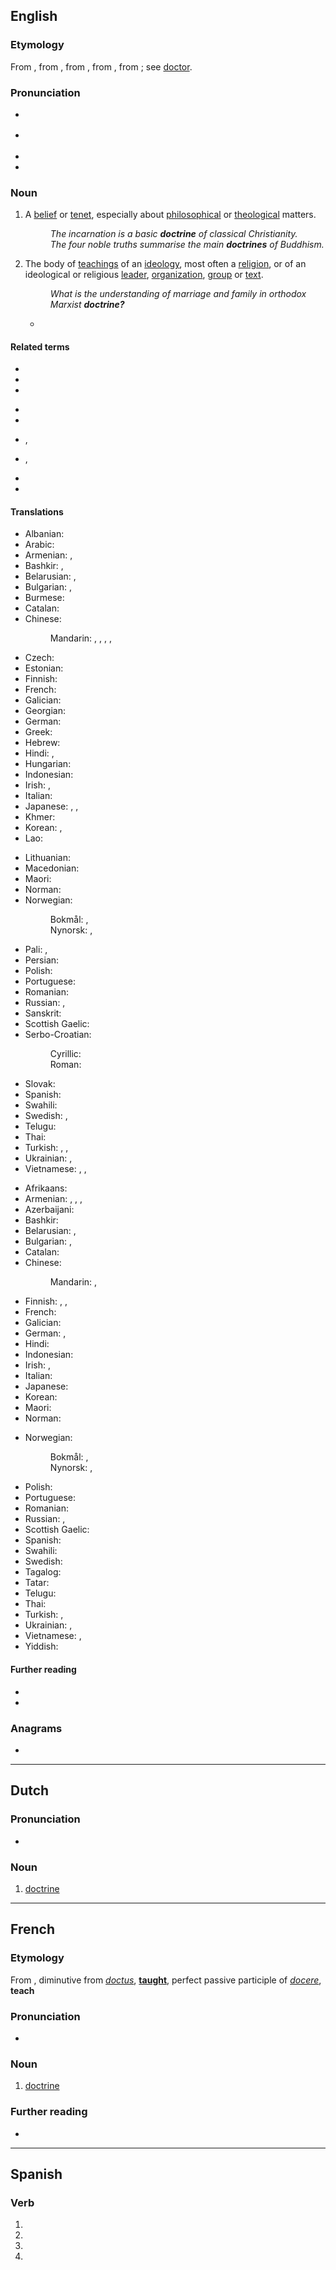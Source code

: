 ==English==
{{wikipedia}}

===Etymology===
From {{inh|en|enm|-}}, from {{der|en|fro|-}}, from {{der|en|la|doctrina||teaching, instruction, learning, knowledge}}, from {{m|la|doctor||a teacher}}, from {{m|la|docere||to teach}}; see [[doctor]].

===Pronunciation===
* {{a|GA}} {{IPA|/ˈdɑktɹɪn/|lang=en}}
* {{a|RP}} {{IPA|/ˈdɒktɹɪn/|lang=en}}
* {{audio|en-us-doctrine.ogg|Audio (US)|lang=en}}
* {{hyphenation|doc|trine|lang=en}}

===Noun===
{{en-noun|~}}

# {{lb|en|countable}} A [[belief]] or [[tenet]], especially about [[philosophical]] or [[theological]] matters.
#: ''The incarnation is a basic '''doctrine''' of classical Christianity.''
#: ''The four noble truths summarise the main '''doctrines''' of Buddhism.''
# {{lb|en|countable|and|uncountable}} The body of [[teaching]]s of an [[ideology]], most often a [[religion]], or of an ideological or religious [[leader]], [[organization]], [[group]] or [[text]].
#: ''What is the understanding of marriage and family in orthodox Marxist '''doctrine?'''''
#* {{quote-book|lang=en|year=1560|author={{w|John Knox}}|title=An Answere to a Great Number of Blasphemous Cavillations Written by an Anabaptist, and aduersarie to Gods eternall Predestination|location=London|publisher=Thomas Charde|year_published=1591|page=95|pageurl=https://archive.org/stream/answeretogreatnu00knox#page/95|passage=This one thing do we (compelled by your blaſphemous accuſations) repeat oftener then<!-- sic --> we would: to the end that indifferent men may ſee what '''doctrine''' it is, which you ſo maliciouſly impugne.}}

====Related terms====
{{top4}}
* {{l|en|docent}}
* {{l|en|docile}}
* {{l|en|doctor}}
{{mid4}}
* {{l|en|doctorate}}
* {{l|en|doctrinaire}}
{{mid4}}
* {{l|en|doctrinal}}, {{l|en|doctrinally}}
* {{l|en|doctrinize}}, {{l|en|doctrinization}}
{{mid4}}
* {{l|en|document}}
* {{l|en|indoctrinate}}
{{bottom}}

====Translations====
{{trans-top|belief}}
* Albanian: {{t+|sq|doktrinë|n}}
* Arabic: {{t+|ar|مَذْهَب|m}}
* Armenian: {{t+|hy|սկզբունք}}, {{t+|hy|հիմնադրույթ}}
* Bashkir: {{t|ba|фекер|sc=Cyrl}}, {{t|ba|ҡараш|sc=Cyrl}}
* Belarusian: {{t|be|дактры́на|f}}, {{t|be|ве́ра|f}}
* Bulgarian: {{t+|bg|доктри́на|f}}, {{t+|bg|вя́ра|f}}
* Burmese: {{t+|my|ဝါဒ}}
* Catalan: {{t+|ca|doctrina|f}}
* Chinese:
*: Mandarin: {{t+|cmn|教條|sc=Hani}}, {{t+|cmn|教条|tr=jiàotiáo|sc=Hani}}, {{t+|cmn|教義}}, {{t+|cmn|教义|tr=jiàoyì}}, {{t+|cmn|教理|tr=jiàolǐ}}
* Czech: {{t+|cs|doktrína|f}}
* Estonian: {{t|et|doktriin}}
* Finnish: {{t+|fi|opinkappale}}
* French: {{t+|fr|doctrine|f}}
* Galician: {{t|gl|doutrina|f}}
* Georgian: {{t|ka|დოქტრინა}}
* German: {{t+|de|Doktrin|f}}
* Greek: {{t+|el|δόγμα|n}}
* Hebrew: {{t+|he|דּוֹקְטְרִינָה|f|tr=doktrína}}
* Hindi: {{t+|hi|मत|m}}, {{t+|hi|वाद|m}}
* Hungarian: {{t+|hu|doktrína}}
* Indonesian: {{t+|id|doktrin}}
* Irish: {{t|ga|foirceadal|m}}, {{t|ga|teagasc|m}}
* Italian: {{t+|it|dottrina|f}}
* Japanese: {{t+|ja|教義|tr=きょうぎ, kyōgi}}, {{t|ja|ドクトリン|tr=dokutorin}}, {{t+|ja|教理|tr=きょうり, kyōri}}
* Khmer: {{t+|km|លទ្ធិ}}
* Korean: {{t+|ko|교의}}, {{t+|ko|교리}}
* Lao: {{t+|lo|ລັດທິ}}
{{trans-mid}}
* Lithuanian: {{t+|lt|doktrina|f}}
* Macedonian: {{t|mk|доктрина|f}}
* Maori: {{t|mi|whakaakoranga}}
* Norman: {{t|nrf|doctrinne|f}}
* Norwegian:
*: Bokmål: {{t+|nb|doktrine|m}}, {{t|nb|læresetning|m|f}}
*: Nynorsk: {{t|nn|doktrine|m}}, {{t|nn|læresetning|f}}
* Pali: {{t|pi|laddhi}}, {{t|pi|vāda|m}}
* Persian: {{t+|fa|دکترین|tr=doktorin|sc=fa-Arab}}
* Polish: {{t+|pl|doktryna|f}}
* Portuguese: {{t+|pt|doutrina|f}}
* Romanian: {{t+|ro|doctrină|f}}
* Russian: {{t+|ru|доктри́на|f}}, {{t+|ru|ве́ра|f}}
* Sanskrit: {{t+|sa|वाद|m}}
* Scottish Gaelic: {{t|gd|teagasg|m}}
* Serbo-Croatian:
*: Cyrillic: {{t|sh|доктри́на|f}}
*: Roman: {{t+|sh|doktrína|f}}
* Slovak: {{t|sk|doktrína|f}}
* Spanish: {{t+|es|doctrina|f}}
* Swahili: {{t+|sw|maadili}}
* Swedish: {{t+|sv|doktrin|c}}, {{t+|sv|lära|c}}
* Telugu: {{t+|te|సిద్ధాంతం}}
* Thai: {{t+|th|ลัทธิ}}
* Turkish: {{t+|tr|doktrin}}, {{t+|tr|öğreti}}, {{t+|tr|ilke}}
* Ukrainian: {{t|uk|доктри́на|f}}, {{t|uk|ві́ра|f}}
* Vietnamese: {{t+|vi|giáo lý}}, {{t+|vi|chủ nghĩa}}, {{t+|vi|giáo điều }}
{{trans-bottom}}

{{trans-top|body of beliefs or teachings}}
* Afrikaans: {{t|af|doktrine}}
* Armenian: {{t+|hy|ուսմունք}}, {{t+|hy|դավանանք}}, {{t+|hy|վարդապետություն}}, {{t+|hy|դոկտրին}}
* Azerbaijani: {{t|az|doktrina}}
* Bashkir: {{t|ba|тәғлимәт|sc=Cyrl}}
* Belarusian: {{t|be|вучэ́нне|n}}, {{t|be|дактры́на|f}}
* Bulgarian: {{t+|bg|уче́ние|n}}, {{t+|bg|доктри́на}}
* Catalan: {{t+|ca|doctrina|f}}
* Chinese:
*: Mandarin: {{t+|cmn|學說}}, {{t+|cmn|学说|tr=xuéshuō}}
* Finnish: {{t+|fi|oppi}}, {{t+|fi|doktriini}}, {{t|fi|opinkäsitys}}
* French: {{t+|fr|doctrine|f}}
* Galician: {{t|gl|doutrina|f}}
* German: {{t+|de|Lehre|f}}, {{t+|de|Doktrin|f}}
* Hindi: {{t+|hi|शिक्षा|f}}
* Indonesian: {{t+|id|doktrin}}
* Irish: {{t|ga|foirceadal|m}}, {{t|ga|teagasc|m}}
* Italian: {{t+|it|dottrina|f}}
* Japanese: {{t+|ja|学説|tr=がくせつ, gakusetsu}}
* Korean: {{t+|ko|학설}}
* Maori: {{t|mi|whakaakoranga}}
* Norman: {{t|nrf|doctrinne|f}}
{{trans-mid}}
* Norwegian:
*: Bokmål: {{t+|nb|doktrine|m}}, {{t|nb|læresetning|m|f}}
*: Nynorsk: {{t|nn|doktrine|m}}, {{t|nn|læresetning|f}}
* Polish: {{t+|pl|doktryna|f}}
* Portuguese: {{t+|pt|doutrina|f}}
* Romanian: {{t+|ro|doctrină|f}}
* Russian: {{t+|ru|уче́ние|n}}, {{t+|ru|доктри́на}}
* Scottish Gaelic: {{t|gd|teagasg|m}}
* Spanish: {{t+|es|doctrina|f}}
* Swahili: {{t+|sw|maadili}}
* Swedish: {{t+|sv|lära|c}}
* Tagalog: {{t+|tl|aral}}
* Tatar: {{t|tt|тәгълимат}}
* Telugu: {{t+|te|సిద్ధాంతం}}
* Thai: {{t+|th|ลัทธิ}}
* Turkish: {{t+|tr|doktrin}}, {{t+|tr|öğreti}}
* Ukrainian: {{t|uk|уче́ння|n}}, {{t|uk|доктри́на|f}}
* Vietnamese: {{t+|vi|chủ nghĩa}}, {{t+|vi|học thuyết}}
* Yiddish: {{t|yi|לערע|n}}
{{trans-bottom}}

====Further reading====
* {{R:Webster 1913}}
* {{R:Century 1911}}

===Anagrams===
* {{anagrams|en|a=cdeinort|Crediton|centroid}}

----

==Dutch==

===Pronunciation===
* {{audio|Nl-doctrine.ogg|Audio|lang=nl}}

===Noun===
{{nl-noun|f|-s|doctrinetje}}

# [[#English|doctrine]]
#: {{ux|nl|De doctrine stelt duidelijk dat...|The doctrine clearly states that...}}

----

==French==

===Etymology===
From {{der|fr|la|doctrina}}, diminutive from ''[[doctus]]'', '''[[taught]]''', perfect passive participle of ''[[docere]]'', '''teach'''

===Pronunciation===
* {{fr-IPA}}

===Noun===
{{fr-noun|f}}

# [[#English|doctrine]]

===Further reading===
* {{R:TLFi}}

----

==Spanish==

===Verb===
{{head|es|verb form}}

# {{es-verb form of|doctrinar|ending=-ar|mood=subjunctive|tense=present|number=s|person=1}}
# {{es-verb form of|doctrinar|ending=-ar|mood=subjunctive|tense=present|number=s|person=2|formal=y}}
# {{es-verb form of|doctrinar|ending=-ar|mood=subjunctive|tense=present|number=s|person=3}}
# {{es-verb form of|doctrinar|ending=-ar|mood=imperative|number=s|person=2|formal=y|sense=affirmative}}